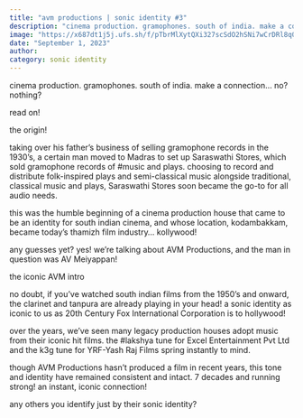 ```yaml
---
title: "avm productions | sonic identity #3"
description: "cinema production. gramophones. south of india. make a connection… no? nothing?"
image: "https://x687dt1j5j.ufs.sh/f/pTbrMlXytQXi327scSdO2hSNi7wCrDRl8q0bWj5QUvsJxoM3"
date: "September 1, 2023"
author:
category: sonic identity
---
```


cinema production. gramophones. south of india. make a connection… no? nothing?

read on!

the origin!

taking over his father’s business of selling gramophone records in the 1930’s, a certain man moved to Madras to set up Saraswathi Stores, which sold gramophone records of #music and plays. choosing to record and distribute folk-inspired plays and semi-classical music alongside traditional, classical music and plays, Saraswathi Stores soon became the go-to for all audio needs.

this was the humble beginning of a cinema production house that came to be an identity for south indian cinema, and whose location, kodambakkam, became today’s thamizh film industry… kollywood!

any guesses yet? yes! we’re talking about AVM Productions, and the man in question was AV Meiyappan!

the iconic AVM intro

no doubt, if you’ve watched south indian films from the 1950’s and onward, the clarinet and tanpura are already playing in your head! a sonic identity as iconic to us as 20th Century Fox International Corporation is to hollywood!

over the years, we’ve seen many legacy production houses adopt music from their iconic hit films. the #lakshya tune for Excel Entertainment Pvt Ltd and the k3g tune for YRF-Yash Raj Films spring instantly to mind.

though AVM Productions hasn’t produced a film in recent years, this tone and identity have remained consistent and intact. 7 decades and running strong! an instant, iconic connection!

any others you identify just by their sonic identity?

